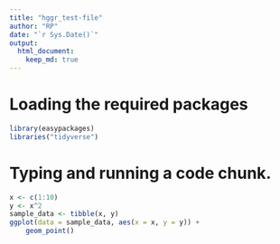 ```yaml
---
title: "hggr_test-file"
author: "RP"
date: "`r Sys.Date()`"
output: 
  html_document: 
    keep_md: true
---
```

# Loading the required packages

```r
library(easypackages)
libraries("tidyverse")
```




# Typing and running a code chunk.

```r
x <- c(1:10)
y <- x^2
sample_data <- tibble(x, y)
ggplot(data = sample_data, aes(x = x, y = y)) +
    geom_point()
```












